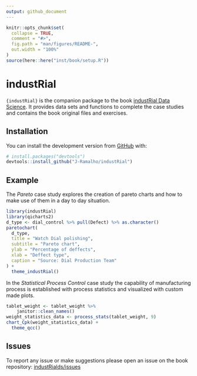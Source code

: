 ```yaml
---
output: github_document
---
```


<!-- README.md is generated from README.Rmd. Please edit that file -->

```r
knitr::opts_chunk$set(
  collapse = TRUE,
  comment = "#>",
  fig.path = "man/figures/README-",
  out.width = "100%"
)
source(here::here("inst/book/setup.R"))
```

# industRial

<!-- badges: start -->
<!-- badges: end -->

`{industRial}` is the companion package to the book [industRial Data
Science](https://j-ramalho.github.io/industRial/index.html). It provides data sets and functions to complete the case
studies and contains the book original files and exercises.

## Installation

<!-- You can install the released version of industRial from [CRAN](https://CRAN.R-project.org) with:

``` r
install.packages("industRial")
```
-->

You can install the development version from [GitHub](https://github.com/) with:

``` r
# install.packages("devtools")
devtools::install_github("J-Ramalho/industRial")
```

## Example

The *Pareto* case study explores the creation of pareto charts and how to make use of them in a day to day situation. 

```r
library(industRial)
library(qicharts2)
d_type <- dial_control %>% pull(Defect) %>% as.character()
paretochart(
  d_type,
  title = "Watch Dial polishing",
  subtitle = "Pareto chart",
  ylab = "Percentage of deffects",
  xlab = "Deffect type",
  caption = "Source: Dial Production Team"
) +
  theme_industRial()
```

In the *Statistical Process Control* case study the capability of manufacturing process is established with process statistics and visualized with custom made plots.

```r
tablet_weight <- tablet_weight %>%
    janitor::clean_names()
weight_statistics_data <- process_stats(tablet_weight, 9)
chart_Cpk(weight_statistics_data) +
  theme_qcc()
```

<!-- You'll still need to render `README.Rmd` regularly, to keep `README.md` up-to-date. `devtools::build_readme()` is handy for this. You could also use GitHub Actions to re-render `README.Rmd` every time you push. An example   can be found here: <https://github.com/r-lib/actions/tree/master/examples>.
In that case, don't forget to commit and push the resulting figure files, so they display on GitHub and CRAN.
-->

## Issues

To report any issue or make suggestions please open an issue on the book repository:
[industRialds/issues](https://github.com/J-Ramalho/industRial/issues)
